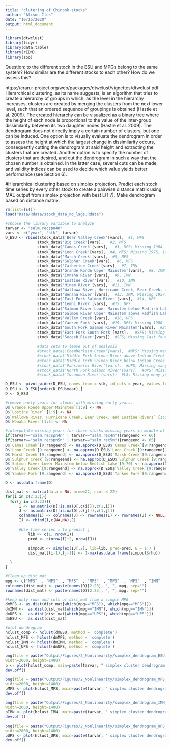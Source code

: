 ```yaml
---
title: "clutering of Chinook stocks"
author: "Alison Iles"
date: "10/15/2020"
output: html_document
---
```


```r
library(dtwclust)
library(tidyr)
library(data.table)
library(rEDM)
library(zoo)


```

Question: to the different stock in the ESU and MPGs belong to the same system? How similar are the different stocks to each other? How do we assess this?

https://cran.r-project.org/web/packages/dtwclust/vignettes/dtwclust.pdf
Hierarchical clustering, as its name suggests, is an algorithm that tries to create a hierarchy of groups in which, as the level in the hierarchy increases, clusters are created by merging the clusters from the next lower level, such that an ordered sequence of groupings is obtained (Hastie et al. 2009). The created hierarchy can be visualized as a binary tree where the height of each node is proportional to the value of the inter-group dissimilarity between its two daughter nodes (Hastie et al. 2009). The dendrogram does not directly imply a certain number of clusters, but one can be induced. One option is to visually evaluate the dendrogram in order to assess the height at which the largest change in dissimilarity occurs, consequently cutting the dendrogram at said height and extracting the clusters that are created. Another option is to specify the number of clusters that are desired, and cut the dendrogram in such a way that the chosen number is obtained. In the latter case, several cuts can be made, and validity indices can be used to decide which value yields better performance (see Section 6).


#Hierarchical clustering based on simplex projection.
Predict each stock time series by every other stock to create a pairwise distance matrix using MAE output from simplex projection with best E(1:7).
Make dendrogram based on distance matrix.

```R
rm(list=ls())  
load("Data/Rdata/stock_data_no_lags.Rdata")  

#choose the library variable to analyze
tarvar <- "salm.recspn4n"
vars <- c("year", "stk", tarvar) 
D_ESU <- rbind(stock_data$'Bear Valley Creek'[vars],  #1, MFS
              stock_data$'Big Creek'[vars],   #2, MFS
              stock_data$'Camas Creek'[vars],   #3, MFS; Missing 1984
              stock_data$'Loon Creek'[vars],  #4, MFS; Missing 1975, 1986
              stock_data$'Marsh Creek'[vars],  #5, MFS
              stock_data$'Sulphur Creek'[vars],  #6, MFS
              stock_data$'Catherine Creek'[vars],  #7, IMN
              stock_data$'Grande Ronde Upper Mainstem'[vars],  #8, IMN
              stock_data$'Imnaha River'[vars],  #9, IMN
              stock_data$'Lostine River'[vars],  #10, IMN
              stock_data$'Minam River'[vars],  #11, IMN
              stock_data$'Wallowa River, Hurricane Creek, Bear Creek, and Lostine Rivers'[vars],  #12, IMN
              stock_data$'Wenaha River'[vars],  #13, IMN; Missing 1957, 1958
              stock_data$'East Fork Salmon River'[vars],  #14, UPS
              stock_data$'Lemhi River'[vars],  #15, UPS
              stock_data$'Salmon River Lower Mainstem below Redfish Lake'[vars],  #16 UPS; Missing 1975
              stock_data$'Salmon River Upper Mainstem above Redfish Lake'[vars],  #17, UPS
              stock_data$'Valley Creek'[vars],  #18, UPS
              stock_data$'Yankee Fork'[vars],  #19, UPS; Missing 1980
              stock_data$'South Fork Salmon River Mainstem'[vars],  #20, SFS
              stock_data$'East Fork South Fork'[vars],   #SFS; Missing last four years
              stock_data$'Secesh River'[vars])  #SFS; Missing last four years   
              
              #data sets to leave out of analysis
              #stock_data$'Chamberlain Creek'[vars],  #MFS; Missing many years
              #stock_data$'Middle Fork Salmon River above Indian Creek'[vars],  #MFS; Missing many years
              #stock_data$'Middle Fork Salmon River below Indian Creek'[vars],  #MFS; Missing many years
              #stock_data$'Pahsimeroi River'[vars],  #UPS; Missing many years
              #stock_data$'North Fork Salmon River'[vars],  #UPS; Missing many years
              #stock_data$'Tucannon River'[vars])  #LS; Missing many years

D_ESU <- pivot_wider(D_ESU, names_from = stk, id_cols = year, values_from = tarvar)
D_ESU <- D_ESU[order(D_ESU$year),]
D <- D_ESU

#remove early years for stocks with missing early years. 
D$`Grande Ronde Upper Mainstem`[1:9] <- NA
D$`Lostine River` [1:9] <- NA
D$`Wallowa River, Hurricane Creek, Bear Creek, and Lostine Rivers` [1:9] <- NA
D$`Wenaha River`[1:5] <- NA

#interpolate missing years for those stocks missing years in middle of their range
if(tarvar=="salm.recspn4n" | tarvar=="salm.rec4n"){rangeend <- 66}
if(tarvar=="salm.recspn5n" | tarvar=="salm.rec5n"){rangeend <- 65}
D$`Camas Creek`[9:rangeend] <- na.approx(D_ESU$`Camas Creek`[9:rangeend])
D$`Loon Creek`[9:rangeend] <- na.approx(D_ESU$`Loon Creek`[9:rangeend])
D$`Marsh Creek`[9:rangeend] <- na.approx(D_ESU$`Marsh Creek`[9:rangeend])
D$`Sulphur Creek`[9:rangeend] <- na.approx(D_ESU$`Sulphur Creek`[9:rangeend])
D$`Salmon River Lower Mainstem below Redfish Lake`[9:70] <- na.approx(D_ESU$`Salmon River Lower Mainstem below Redfish Lake`[9:70])
D$`Valley Creek`[9:rangeend] <- na.approx(D_ESU$`Valley Creek`[9:rangeend])
D$`Yankee Fork`[9:rangeend] <- na.approx(D_ESU$`Yankee Fork`[9:rangeend])

D <- as.data.frame(D)

dist_mat <- matrix(data = NA, nrow=22, ncol = 22)
for(i in c(2:23)){
  for(j in c(2:23)){
      I <- as.matrix(D[!is.na(D[,c(i)]),c(1,i)])
      J <- as.matrix(D[!is.na(D[,c(j)]),c(1,j)])
      colnames(I) <- colnames(J) <- rownames(I) <- rownames(J) <- NULL
      IJ <- rbind(I,c(NA,NA),J)

      #Use time series i to predict j
          lib <- c(1, nrow(I))
          pred <- c(nrow(I)+2, nrow(IJ))
          
          simpout <- simplex(IJ[,2], lib=lib, pred=pred, E = 1:7 )
          dist_mat[(i-1),(j-1)] <- 1-max(as.data.frame(simpout$rho))

  }
}

#Clean up dist_mat
mpg <- c("MFS"  , "MFS"  , "MFS"  , "MFS"  , "MFS"  , "MFS"  , "IMN"  , "IMN"  , "IMN"  , "IMN"  , "IMN"  , "IMN"  , "IMN"  , "UPS"  , "UPS"  , "UPS"  , "UPS"  , "UPS"  , "UPS"  , "SFS"  , "SFS"  , "SFS")
colnames(dist_mat) <- paste(names(D)[2:23], ", ", mpg, sep="")
rownames(dist_mat) <- paste(names(D)[2:23], ", ", mpg, sep="")

#keep only rows and cols of dist_mat from a single MPG
dmMFS <- as.dist(dist_mat[which(mpg=="MFS"), which(mpg=="MFS")])
dmIMN <-  as.dist(dist_mat[which(mpg=="IMN"), which(mpg=="IMN")])
dmUPS <-  as.dist(dist_mat[which(mpg=="UPS"), which(mpg=="UPS")])
dmESU <-  as.dist(dist_mat)

#plot dendrogram
hclust_comp <- hclust(dmESU, method = 'complete')
hclust_MFS <- hclust(dmMFS, method = 'complete')
hclust_IMN <- hclust(dmIMN, method = 'complete')
hclust_UPS <- hclust(dmUPS, method = 'complete')

png(file = paste("Output/Figures/2_Nonlinearity/simplex_dendrogram_ESU_", tarvar, ".png", sep=""),
width=2000, height=1400)
p <- plot(hclust_comp, main=paste(tarvar, " simplex cluster dendrogram for ESU"), cex=2)
dev.off()

png(file = paste("Output/Figures/2_Nonlinearity/simplex_dendrogram_MFS_", tarvar, ".png", sep=""),
width=2000, height=1400)
pMFS <- plot(hclust_MFS, main=paste(tarvar, " simplex cluster dendrogram for MFS"), cex=2)
dev.off()

png(file = paste("Output/Figures/2_Nonlinearity/simplex_dendrogram_IMN_", tarvar, ".png", sep=""),
width=2000, height=1400)
pIMN <- plot(hclust_IMN, main=paste(tarvar, " simplex cluster dendrogram for IMN"), cex=2)
dev.off()

png(file = paste("Output/Figures/2_Nonlinearity/simplex_dendrogram_UPS_", tarvar, ".png", sep=""),
width=2000, height=1400)
pUPS <- plot(hclust_UPS, main=paste(tarvar, " simplex cluster dendrogram for UPS"), cex=2)
dev.off()


```




